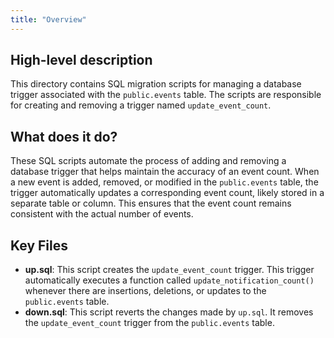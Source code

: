 ```yaml
---
title: "Overview"
---
```


## High-level description
This directory contains SQL migration scripts for managing a database trigger associated with the `public.events` table. The scripts are responsible for creating and removing a trigger named `update_event_count`.

## What does it do?
These SQL scripts automate the process of adding and removing a database trigger that helps maintain the accuracy of an event count. When a new event is added, removed, or modified in the `public.events` table, the trigger automatically updates a corresponding event count, likely stored in a separate table or column. This ensures that the event count remains consistent with the actual number of events.

## Key Files
- **up.sql**: This script creates the `update_event_count` trigger. This trigger automatically executes a function called `update_notification_count()` whenever there are insertions, deletions, or updates to the `public.events` table.
- **down.sql**: This script reverts the changes made by `up.sql`. It removes the `update_event_count` trigger from the `public.events` table. 
